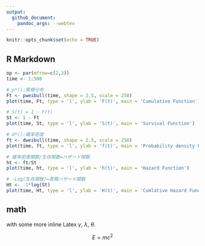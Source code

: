 ```yaml
---
output:
  github_document:
    pandoc_args: --webtex
---
```


```r
knitr::opts_chunk$set(echo = TRUE)
```

## R Markdown

```r
op <- par(mfrow=c(2,3))
time <- 1:500

# p*():累積分布
Ft <- pweibull(time, shape = 2.5, scale = 250)
plot(time, Ft, type = 'l', ylab = 'F(t)', main = 'Cumulative Function')

# S(t) = 1 - F(t)
St <- 1 - Ft
plot(time, St, type = 'l', ylab = 'S(t)', main = 'Survival Function')

# d*():確率密度
ft <- dweibull(time, shape = 2.5, scale = 250)
plot(time, ft, type = 'l', ylab = 'f(t)', main = 'Probability density Function')

# 確率密度関数/生存関数=ハザード関数
ht <- ft/St
plot(time, ht, type = 'l', ylab = 'h(t)', main = 'Hazard Function')

# -Log(生存関数)=累積ハザード関数
Ht <- -1*log(St)
plot(time, Ht, type = 'l', ylab = 'H(t)', main = 'Cumlative Hazard Function')
```

## math
with some more inline Latex $\gamma$, $\lambda$, $\theta$.
   
$$
E = mc^2
$$